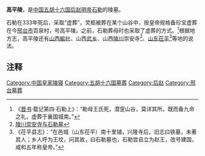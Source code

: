 '''高平陵'''，是[[中国|中国]][[五胡十六国|五胡十六国]][[后赵|后赵]][[石勒|明帝石勒]]的陵墓。

石勒在333年死后，采取“虚葬”，灵柩被葬在某个山谷中，按皇帝规格备珍宝虚葬在今[[邢台市|邢台市]]百泉村，号高平陵。之前，石勒葬母时也采取了虚葬的方式。<ref>《[[晋书|晋书]]·载记第四·石勒上》：“勒母王氏死，潜窆山谷，莫详其所。既而备九命之礼，虚葬于襄国城南。”</ref>根据地方志，高平陵还有[[山西|山西]][[榆社|榆社]]、山西[[武乡|武乡]]、山西[[陵川|陵川]]崇安寺<ref>[http://blog.sina.com.cn/s/blog_6cb869190102vy1u.html 陵川崇安寺与石勒墓]</ref>、[[山东|山东]][[茌平|茌平]]<ref>《茌平县志》：“在邑城（山东茌平）南十里铺，兴隆寺后，旧志曰铁墓，未著其人；乡人呼为王坟，问其故，曰石勒墓也，石勒尝自立为赵王，改号建国，咸和五年称皇帝。”</ref>等地的说法。
== 注释 ==
{{reflist}}

[[Category:中国皇家陵寝|Category:中国皇家陵寝]]
[[Category:五胡十六国墓葬|Category:五胡十六国墓葬]]
[[Category:后赵|Category:后赵]]
[[Category:邢台墓葬|Category:邢台墓葬]]